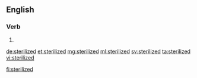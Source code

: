 ==English==

===Verb===
{{head|en|verb form}}

# {{en-past of|sterilize}}

[[de:sterilized]]
[[et:sterilized]]
[[mg:sterilized]]
[[ml:sterilized]]
[[sv:sterilized]]
[[ta:sterilized]]
[[vi:sterilized]]

[[fi:sterilized]]